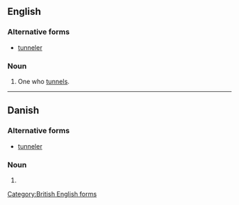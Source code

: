 ==English==

===Alternative forms===
* [[tunneler]]

===Noun===
{{en-noun}}

# One who [[tunnel]]s.

[[Category:British English forms]]

----

==Danish==

===Alternative forms===
* [[tunneler#Danish|tunneler]]

===Noun===
{{head|da|noun form|g=c}}

# {{form of|indefinite plural|tunnel|lang=da}}